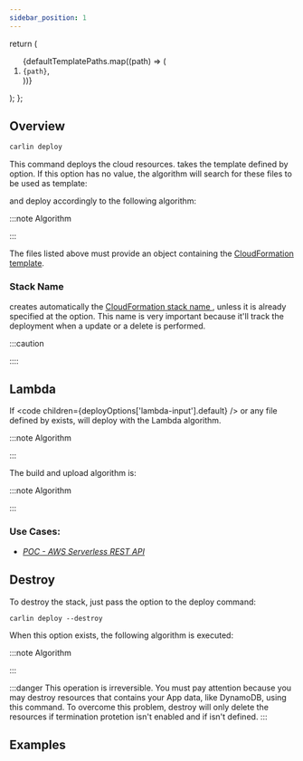 ```yaml
---
sidebar_position: 1
---
```




  return (
    <ol>
      {defaultTemplatePaths.map((path) => (
        <li key={path}>
          <code>{path}</code>,
        </li>
      ))}
    </ol>
  );
};

## Overview

```bash
carlin deploy
```

This command deploys the cloud resources. <Carlin /> takes the template defined by <OptionAliasesInline options={deployOptions} option="template-path" to="/docs/api-reference/deploy#template-path" /> option. If this option has no value, the algorithm will search for these files to be used as template:

<DefaultTemplatePaths />

and deploy accordingly to the following algorithm:

:::note Algorithm

<Algorithm algorithm={deployComment} />

:::

The files listed above must provide an object containing the [CloudFormation template](https://docs.aws.amazon.com/AWSCloudFormation/latest/UserGuide/template-guide.html).

<InnerHTML html={readObjectFileComment} />

### Stack Name

<Carlin /> creates automatically the <a href="https://docs.aws.amazon.com/AWSCloudFormation/latest/UserGuide/cfn-using-console-create-stack-parameters.html">
  CloudFormation stack name
</a>, unless it is already specified at the <OptionAliasesInline
  options={deployOptions}
  option="stack-name"
  to="/docs/api-reference/deploy#stack-name"
/> option. This name is very important because it'll track the deployment when a
update or a delete is performed.

:::caution

<InnerHTML html={stackNameWarningComment} />

::::

<InnerHTML html={stackNameComment} />

## Lambda

If <code children={deployOptions['lambda-input'].default} /> or any file defined by <OptionAliasesInline options={deployOptions} option="lambda-input" to="/docs/api-reference/deploy#lambda-input" /> exists, <Carlin /> will deploy with the Lambda algorithm.

:::note Algorithm

<Algorithm algorithm={deployCloudFormationDeployLambdaCodeComment} />
:::

The build and upload algorithm is:

:::note Algorithm

<Algorithm algorithm={deployLambdaCodeComment} />
:::

### Use Cases:

- _[POC - AWS Serverless REST API](https://github.com/ttoss/poc-aws-serverless-rest-api/tree/112df23a823294a8b29d0c70f1d0127373759ef1)_

## Destroy

To destroy the stack, just pass the option <OptionAliasesInline options={deployOptions} option="destroy" to="/docs/api-reference/deploy#destroy" /> to the deploy command:

```
carlin deploy --destroy
```

When this option exists, the following algorithm is executed:

:::note Algorithm

<Algorithm algorithm={destroyComment} />
:::

:::danger
This operation is irreversible. You must pay attention because you may destroy resources that contains your App data, like DynamoDB, using this command.
To overcome this problem, destroy will only delete the resources if termination protetion isn't enabled and if <OptionAliasesInline options={cliOptions} option="environment" /> isn't defined.
:::

## Examples

<Examples examples={deployExamples} />
